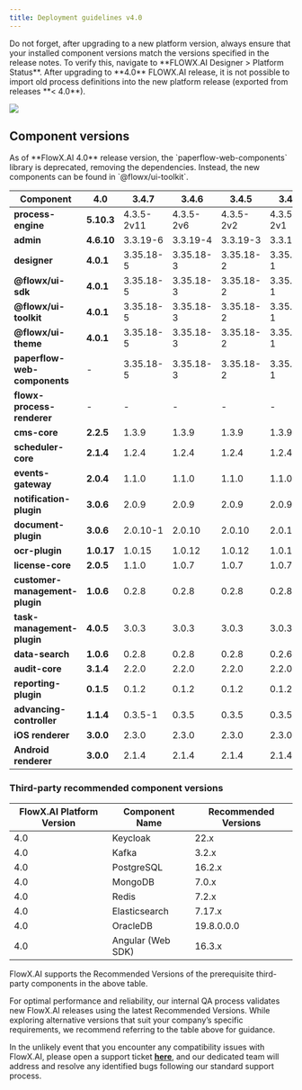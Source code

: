 ```yaml
---
title: Deployment guidelines v4.0
---
```


<Info>
Do not forget, after upgrading to a new platform version, always ensure that your installed component versions match the versions specified in the release notes. To verify this, navigate to **FLOWX.AI Designer > Platform Status**.
</Info>

<Warning>
After upgrading to **4.0** FLOWX.AI release, it is not possible to import old process definitions into the new platform release (exported from releases **< 4.0**).
</Warning>

![](https://s3.eu-west-1.amazonaws.com/docx.flowx.ai/release-notes/release_platform_version_check.png)

## Component versions   

<Warning>
As of **FlowX.AI 4.0** release version, the `paperflow-web-components` library is deprecated, removing the dependencies. Instead, the new components can be found in `@flowx/ui-toolkit`.
</Warning>


| Component                      | 4.0        | 3.4.7      | 3.4.6     | 3.4.5     | 3.4.4     | 3.4.3   | 3.4.2  | 3.4.1  | 3.4.0  | 3.3.0   | 3.2.0  | 3.1.0  | 3.0.0  | 2.14.0   |
| ------------------------------ | ---------- | ---------- | --------- | --------- | --------- | ------- | ------ | ------ | ------ | ------- | ------ | ------ | ------ | -------- |
| **process-engine**             | **5.10.3** | 4.3.5-2v11 | 4.3.5-2v6 | 4.3.5-2v2 | 4.3.5-2v1 | 4.3.5   | 4.3.2  | 4.3.1  | 4.1.0  | 3.6.0   | 2.2.1  | 2.1.2  | 2.0.7  | 0.4.104  |
| **admin**                      | **4.6.10** | 3.3.19-6   | 3.3.19-4  | 3.3.19-3  | 3.3.19-1  | 3.3.19  | 3.3.10 | 3.3.7  | 3.1.1  | 2.5.2   | 2.2.2  | 2.1.3  | 2.0.8  | 0.3.119  |
| **designer**                   | **4.0.1**  | 3.35.18-5  | 3.35.18-3 | 3.35.18-2 | 3.35.18-1 | 3.35.18 | 3.35.9 | 3.35.6 | 3.33.2 | 3.28.11 | 3.21.1 | 3.15.1 | 3.2.1  | 2.78.4-1 |
| **@flowx/ui-sdk**              | **4.0.1**  | 3.35.18-5  | 3.35.18-3 | 3.35.18-2 | 3.35.18-1 | 3.35.18 | 3.35.9 | 3.35.6 | 3.33.2 | 3.28.11 | 3.21.1 | 3.15.1 | 3.2.1  | n/a      |
| **@flowx/ui-toolkit**          | **4.0.1**  | 3.35.18-5  | 3.35.18-3 | 3.35.18-2 | 3.35.18-1 | 3.35.18 | 3.35.9 | 3.35.6 | 3.33.2 | 3.28.11 | 3.21.1 | 3.15.1 | 3.2.1  | n/a      |
| **@flowx/ui-theme**            | **4.0.1**  | 3.35.18-5  | 3.35.18-3 | 3.35.18-2 | 3.35.18-1 | 3.35.18 | 3.35.9 | 3.35.6 | 3.33.2 | 3.28.11 | 3.21.1 | 3.15.1 | 3.2.1  | n/a      |
| **paperflow-web-components**   | -          | 3.35.18-5  | 3.35.18-3 | 3.35.18-2 | 3.35.18-1 | 3.35.18 | 3.35.9 | 3.35.6 | 3.33.2 | 3.28.11 | 3.21.1 | 3.15.1 | 3.2.1  | 2.78.4-1 |
| **flowx-process-renderer**     | -          | -          | -         | -         | -         | -       | -      | -      | -      | -       | -      | -      | -      | 2.78.4-1 |
| **cms-core**                   | **2.2.5**  | 1.3.9      | 1.3.9     | 1.3.9     | 1.3.9     | 1.3.9   | 1.3.9  | 1.3.9  | 1.3.6  | 1.3.0   | 1.2.0  | 1.0.3  | 1.0.2  | 0.2.38   |
| **scheduler-core**             | **2.1.4**  | 1.2.4      | 1.2.4     | 1.2.4     | 1.2.4     | 1.2.4   | 1.2.4  | 1.2.4  | 1.1.0  | 1.0.4   | 1.0.4  | 1.0.4  | 1.0.1  | 0.0.34   |
| **events-gateway**             | **2.0.4**  | 1.1.0      | 1.1.0     | 1.1.0     | 1.1.0     | 1.1.0   | 1.1.0  | 1.1.0  | 1.0.6  | 1.0.2   | -      | -      | -      | -        |
| **notification-plugin**        | **3.0.6**  | 2.0.9      | 2.0.9     | 2.0.9     | 2.0.9     | 2.0.9   | 2.0.8  | 2.0.8  | 2.0.5  | 2.0.4   | 2.0.4  | 2.0.3  | 2.0.1  | 1.0.206  |
| **document-plugin**            | **3.0.6**  | 2.0.10-1   | 2.0.10    | 2.0.10    | 2.0.10    | 2.0.10  | 2.0.8  | 2.0.8  | 2.0.6  | 2.0.4   | 2.0.3  | 2.0.3  | 2.0.2  | 1.0.53   |
| **ocr-plugin**                 | **1.0.17** | 1.0.15     | 1.0.12    | 1.0.12    | 1.0.12    | 1.0.12  | 1.0.12 | 1.0.12 | 1.0.8  | 1.0.8   | 1.0.2  | 0.1.33 | 0.1.33 | 0.1.33   |
| **license-core**               | **2.0.5**  | 1.1.0      | 1.0.7     | 1.0.7     | 1.0.7     | 1.0.7   | 1.0.7  | 1.0.7  | 1.0.4  | 1.0.2   | 1.0.2  | 1.0.2  | 1.0.1  | 0.1.28   |
| **customer-management-plugin** | **1.0.6**  | 0.2.8      | 0.2.8     | 0.2.8     | 0.2.8     | 0.2.8   | 0.2.8  | 0.2.8  | 0.2.6  | 0.2.4   | 0.2.3  | 0.2.3  | 0.2.1  | 0.1.28   |
| **task-management-plugin**     | **4.0.5**  | 3.0.3      | 3.0.3     | 3.0.3     | 3.0.3     | 3.0.3   | 3.0.3  | 3.0.3  | 3.0.0  | 2.1.2   | 1.0.4  | 1.0.4  | 1.0.1  | 0.0.42   |
| **data-search**                | **1.0.6**  | 0.2.8      | 0.2.8     | 0.2.8     | 0.2.6     | 0.2.6   | 0.2.6  | 0.2.6  | 0.2.3  | 0.2.0   | 0.1.4  | 0.1.4  | 0.1.3  | 0.0.8    |
| **audit-core**                 | **3.1.4**  | 2.2.0      | 2.2.0     | 2.2.0     | 2.2.0     | 2.2.0   | 2.1.3  | 2.1.3  | 2.1.0  | 1.0.6   | 1.0.5  | 1.0.4  | 1.0.1  | 0.0.8    |
| **reporting-plugin**           | **0.1.5**  | 0.1.2      | 0.1.2     | 0.1.2     | 0.1.2     | 0.1.2   | 0.1.2  | 0.1.2  | 0.1.2  | 0.0.40  | 0.0.40 | 0.0.40 | 0.0.39 | 0.0.39   |
| **advancing-controller**       | **1.1.4**  | 0.3.5-1    | 0.3.5     | 0.3.5     | 0.3.5     | 0.3.5   | 0.3.5  | 0.3.5  | 0.3.2  | 0.3.0   | 0.1.4  | 0.1.4  | 0.1.2  | 0.0.6    |
| **iOS renderer**               | **3.0.0**  | 2.3.0      | 2.3.0     | 2.3.0     | 2.3.0     | 2.3.0   | 2.3.0  | 2.3.0  | 2.3.0  | 2.1.0   | 2.0.1  | 2.0.0  | 2.0.0  | n/a      |
| **Android renderer**           | **3.0.0**  | 2.1.4      | 2.1.4     | 2.1.4     | 2.1.4     | 2.1.4   | 2.1.4  | 2.1.4  | 2.1.4  | 2.0.1   | 2.0.1  | 2.0.1  | 2.0.1  | n/a      |




### Third-party recommended component versions 

| FlowX.AI Platform Version | Component Name    | Recommended Versions |
| ------------------------- | ----------------- | -------------------- |
| 4.0                       | Keycloak          | 22.x                 |
| 4.0                       | Kafka             | 3.2.x                |
| 4.0                       | PostgreSQL        | 16.2.x               |
| 4.0                       | MongoDB           | 7.0.x                |
| 4.0                       | Redis             | 7.2.x                |
| 4.0                       | Elasticsearch     | 7.17.x               |
| 4.0                       | OracleDB          | 19.8.0.0.0           |
| 4.0                       | Angular (Web SDK) | 16.3.x               |




<Info>
FlowX.AI supports the Recommended Versions of the prerequisite third-party components in the above table.

For optimal performance and reliability, our internal QA process validates new FlowX.AI releases using the latest Recommended Versions. While exploring alternative versions that suit your company’s specific requirements, we recommend referring to the table above for guidance.

In the unlikely event that you encounter any compatibility issues with FlowX.AI, please open a support ticket [**here**](https://flowxai.zendesk.com/), and our dedicated team will address and resolve any identified bugs following our standard support process.
</Info>
